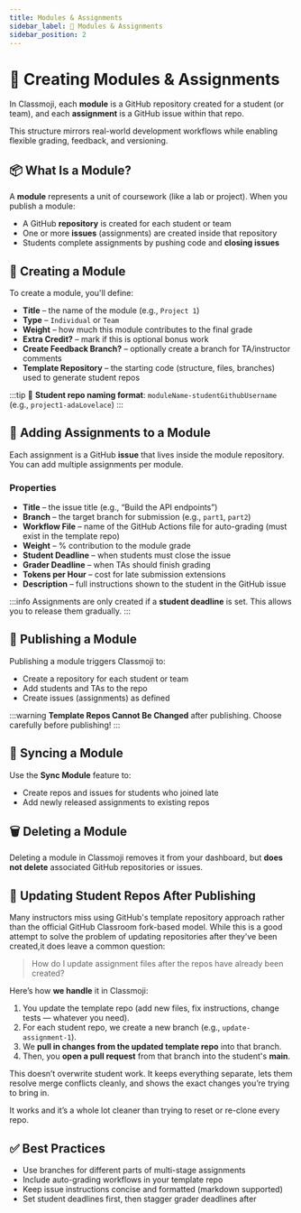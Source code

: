 ```yaml
---
title: Modules & Assignments
sidebar_label: 🧱 Modules & Assignments
sidebar_position: 2
---
```



# 🧱 Creating Modules & Assignments

In Classmoji, each **module** is a GitHub repository created for a student (or team), and each **assignment** is a GitHub issue within that repo.

This structure mirrors real-world development workflows while enabling flexible grading, feedback, and versioning.

## 📦 What Is a Module?

A **module** represents a unit of coursework (like a lab or project). When you publish a module:

- A GitHub **repository** is created for each student or team
- One or more **issues** (assignments) are created inside that repository
- Students complete assignments by pushing code and **closing issues**

<BrowserWindow img='admin_modules_list.png' />

## 🧰 Creating a Module

To create a module, you'll define:

- **Title** – the name of the module (e.g., `Project 1`)
- **Type** – `Individual` or `Team`
- **Weight** – how much this module contributes to the final grade
- **Extra Credit?** – mark if this is optional bonus work
- **Create Feedback Branch?** – optionally create a branch for TA/instructor comments
- **Template Repository** – the starting code (structure, files, branches) used to generate student repos

<BrowserWindow img='module_form.png' />

:::tip
📁 **Student repo naming format**: `moduleName-studentGithubUsername` (e.g., `project1-adaLovelace`)
:::

## 📝 Adding Assignments to a Module

Each assignment is a GitHub **issue** that lives inside the module repository. You can add multiple assignments per module.

### Properties

- **Title** – the issue title (e.g., “Build the API endpoints”)
- **Branch** – the target branch for submission (e.g., `part1`, `part2`)
- **Workflow File** – name of the GitHub Actions file for auto-grading (must exist in the template repo)
- **Weight** – % contribution to the module grade
- **Student Deadline** – when students must close the issue
- **Grader Deadline** – when TAs should finish grading
- **Tokens per Hour** – cost for late submission extensions
- **Description** – full instructions shown to the student in the GitHub issue

<BrowserWindow img='assignment_form.png' />

:::info
Assignments are only created if a **student deadline** is set. This allows you to release them gradually.
:::

## 🚀 Publishing a Module

Publishing a module triggers Classmoji to:

- Create a repository for each student or team
- Add students and TAs to the repo
- Create issues (assignments) as defined

<BrowserWindow img='publish_module.gif' />

:::warning
**Template Repos Cannot Be Changed** after publishing. Choose carefully before publishing!
:::

## 🔄 Syncing a Module

Use the **Sync Module** feature to:

- Create repos and issues for students who joined late
- Add newly released assignments to existing repos

## 🗑️ Deleting a Module

Deleting a module in Classmoji removes it from your dashboard, but **does not delete** associated GitHub repositories or issues.

## 🔄 Updating Student Repos After Publishing

Many instructors miss using GitHub's template repository approach rather than the official GitHub Classroom fork-based model. While this is a good attempt to solve the problem of updating repositories after they've been created,it does leave a common question:

> How do I update assignment files after the repos have already been created?

Here’s how **we handle** it in Classmoji:

1. You update the template repo (add new files, fix instructions, change tests — whatever you need).
2. For each student repo, we create a new branch (e.g., `update-assignment-1`).
3. We **pull in changes from the updated template repo** into that branch.
4. Then, you **open a pull request** from that branch into the student's **main**.

This doesn’t overwrite student work. It keeps everything separate, lets them resolve merge conflicts cleanly, and shows the exact changes you’re trying to bring in.

It works and it’s a whole lot cleaner than trying to reset or re-clone every repo.

## ✅ Best Practices

- Use branches for different parts of multi-stage assignments
- Include auto-grading workflows in your template repo
- Keep issue instructions concise and formatted (markdown supported)
- Set student deadlines first, then stagger grader deadlines after
